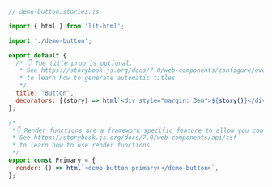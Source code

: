 ```js
// demo-button.stories.js

import { html } from 'lit-html';

import './demo-button';

export default {
  /* 👇 The title prop is optional.
   * See https://storybook.js.org/docs/7.0/web-components/configure/overview#configure-story-loading
   * to learn how to generate automatic titles
   */
  title: 'Button',
  decorators: [(story) => html`<div style="margin: 3em">${story()}</div>`],
};

/*
 *👇 Render functions are a framework specific feature to allow you control on how the component renders.
 * See https://storybook.js.org/docs/7.0/web-components/api/csf
 * to learn how to use render functions.
 */
export const Primary = {
  render: () => html`<demo-button primary></demo-button>`,
};
```
